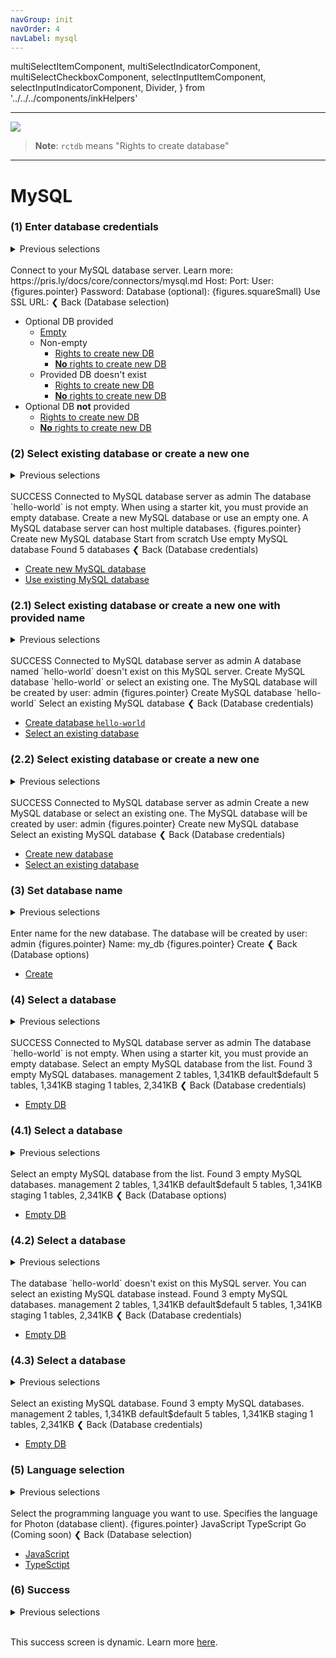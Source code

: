 ```yaml
---
navGroup: init
navOrder: 4
navLabel: mysql
---
```


  multiSelectItemComponent,
  multiSelectIndicatorComponent,
  multiSelectCheckboxComponent,
  selectInputItemComponent,
  selectInputIndicatorComponent,
  Divider,
} from '../../../components/inkHelpers'

---

![](https://figma-image-proxy.prisma.now.sh/?id=1050:183&file=cRvu7bwRRC0zleOvtlTgmkOu)

> **Note**: `rctdb` means "Rights to create database"

---


# MySQL

### (1) Enter database credentials

<details><summary>Previous selections</summary>

1. Starter Kit Language
1. Starter Kit
1. MySQL

</details>
<br />

<Terminal>
  <Box flexDirection="column" marginLeft={2} marginBottom={1}>
    <Text bold>Connect to your MySQL database server.</Text>
    <Color dim>Learn more: https://pris.ly/docs/core/connectors/mysql.md</Color>
  </Box>
  <BorderBox
    flexDirection="column"
    title={chalk.bold('MySQL database credentials')}
  > 
    <Box width={100}>
      <Color gray>  </Color>
      <Text>Host: </Text>
      <TextInput value="" placeholder="127.0.0.1" showCursor={false} />
      <Box flexGrow={1}></Box>
    </Box>
    <Box width={100}>
      <Color gray>  </Color>
      <Text>Port: </Text>
      <TextInput value="" placeholder="3306" showCursor={false} />
      <Box flexGrow={1}></Box>
    </Box>
    <Box width={100}>
      <Color gray>  </Color>
      <Text>User: </Text>
      <TextInput value="admin" showCursor={false} />
      <Box flexGrow={1}></Box>
    </Box>
    <Box width={100}>
      <Color cyan>{figures.pointer} </Color>
      <Color cyan>
        <Text bold>Password: </Text>
        <TextInput value="********" showCursor={false} />
      </Color>
      <Box flexGrow={1}></Box>
    </Box>
    <Box width={100}>
      <Color gray>  </Color>
      <Text>Database (optional): </Text>
      <TextInput value="" showCursor={false} />
      <Box flexGrow={1}></Box>
    </Box>
    <Box width={100}>
      <Box flexGrow={1}></Box>
    </Box>
    <Box width={100}>
      <Color gray>  </Color>
      <Text>{figures.squareSmall} Use SSL </Text>
    </Box>
  </BorderBox>
  <BorderBox
    flexDirection="column"
    marginBottom={1}
    title={`${chalk.bold('Or')}`}
    extension
  >
     <Box width={100}>
      <Color gray>  </Color>
      <Text>URL: </Text>
      <TextInput value="" placeholder="mysql://localhost:3306/admin" showCursor={false} />
      <Box flexGrow={1}></Box>
    </Box>
  </BorderBox>
  <Box>
    <Color gray>❮ </Color> 
    <Text bold>Back</Text>
    <Color dim> (Database selection)</Color>
  </Box>
</Terminal>

- Optional DB provided
  - [Empty](#5-language-selection)
  - Non-empty
    - [Rights to create new DB](#2-select-existing-database-or-create-a-new-one)
    - [**No** rights to create new DB](#4-select-a-database)
  - Provided DB doesn't exist
    - [Rights to create new DB](#21-select-existing-database-or-create-a-new-one-with-provided-name)
    - [**No** rights to create new DB](#42-select-a-database)
- Optional DB **not** provided
  - [Rights to create new DB](#22-select-existing-database-or-create-a-new-one)
  - [**No** rights to create new DB](#43-select-a-database)

### (2) Select existing database or create a new one

<details><summary>Previous selections</summary>

1. Starter Kit Language
1. Starter Kit
1. MySQL
1. _entered DB credentials_ (optional DB provided)
1. _connection succesful_
1. _rights to create new DB_

</details>
<br />

<Terminal>
  <Color green>
    <Color bgKeyword="green" white><Text bold> SUCCESS </Text></Color> Connected to MySQL database server as <Text bold>admin</Text>
  </Color>
  <Box 
    flexDirection="column" 
    marginLeft={2} 
    marginTop={1}
    marginBottom={1}
  >
    <Text bold>The database <Text bold>`hello-world`</Text> is not empty.</Text>
    <Text bold>When using a starter kit, you must provide an empty database.</Text>
    <Text bold>Create a new MySQL database or use an empty one.</Text>
    <Color dim>A MySQL database server can host multiple databases.</Color>
  </Box>
  <BorderBox
    flexDirection="column"
    title={`${chalk.bold('Database options')}`}
    marginBottom={1}
  >
     <Box width={100}>
      <Color cyan>
        <Box width={30}>
          <Text bold>{figures.pointer} Create new MySQL database</Text>
        </Box>
        <Color dim>Start from scratch</Color>
      </Color>
      <Box flexGrow={1}></Box>
    </Box>
    <Box width={100}>
      <Color >
        <Box width={30}>
          <Color gray>  </Color>
          <Text>Use empty MySQL database</Text>
        </Box>
        <Color dim>Found 5 databases</Color>
      </Color>
      <Box flexGrow={1}></Box>
    </Box>
  </BorderBox>
  <Box>
    <Color gray>❮ </Color>
    <Text bold>Back</Text>
    <Color dim> (Database credentials)</Color>
  </Box>
</Terminal>

- [Create new MySQL database](#3-set-database-name)
- [Use existing MySQL database](#41-select-a-database)

### (2.1) Select existing database or create a new one with provided name

<details><summary>Previous selections</summary>

1. MySQL
1. _entered DB credentials_ (optional DB provided)
1. _connection succesful_
1. _database doesn't exist_ & _rights to create new DB_

</details>
<br />

<Terminal>
  <Color green>
    <Color bgKeyword="green" white><Text bold> SUCCESS </Text></Color> Connected to MySQL database server as <Text bold>admin</Text>
  </Color>
  <Box 
    flexDirection="column" 
    marginLeft={2} 
    marginTop={1}
    marginBottom={1}
  >
    <Text bold>A database named <Text bold>`hello-world`</Text> doesn't exist on this MySQL server.</Text>
    <Text bold>Create MySQL database `hello-world` or select an existing one.</Text>
    <Color dim>The MySQL database will be created by user: <Text bold>admin</Text></Color>
  </Box>
  <BorderBox
    flexDirection="column"
    title={`${chalk.bold('Database options')}`}
    marginBottom={1}
  >
     <Box width={100}>
      <Color cyan>
        <Box width={30}>
          <Text bold>{figures.pointer} Create MySQL database `hello-world`</Text>
        </Box>
      </Color>
      <Box flexGrow={1}></Box>
    </Box>
    <Box width={100}>
      <Color >
        <Box width={30}>
          <Color gray>  </Color>
          <Text>Select an existing MySQL database</Text>
        </Box>
      </Color>
      <Box flexGrow={1}></Box>
    </Box>
  </BorderBox>
  <Box>
    <Color gray>❮ </Color>
    <Text bold>Back</Text>
    <Color dim> (Database credentials)</Color>
  </Box>
</Terminal>

- [Create database `hello-world`](#5-language-selection)
- [Select an existing database](#41-select-a-database)

### (2.2) Select existing database or create a new one

<details><summary>Previous selections</summary>

1. MySQL
1. _entered DB credentials_ (optional not DB provided)
1. _connection succesful_
1. _rights to create new DB_

</details>
<br />

<Terminal>
  <Color green>
    <Color bgKeyword="green" white><Text bold> SUCCESS </Text></Color> Connected to MySQL database server as <Text bold>admin</Text>
  </Color>
  <Box 
    flexDirection="column" 
    marginLeft={2} 
    marginTop={1}
    marginBottom={1}
  >
    <Text bold>Create a new MySQL database or select an existing one.</Text>
    <Color dim>The MySQL database will be created by user: <Text bold>admin</Text></Color>
  </Box>
  <BorderBox
    flexDirection="column"
    title={`${chalk.bold('Database options')}`}
    marginBottom={1}
  >
     <Box width={100}>
      <Color cyan>
        <Box width={30}>
          <Text bold>{figures.pointer} Create new MySQL database</Text>
        </Box>
      </Color>
      <Box flexGrow={1}></Box>
    </Box>
    <Box width={100}>
      <Color >
        <Box width={30}>
          <Color gray>  </Color>
          <Text>Select an existing MySQL database</Text>
        </Box>
      </Color>
      <Box flexGrow={1}></Box>
    </Box>
  </BorderBox>
  <Box>
    <Color gray>❮ </Color>
    <Text bold>Back</Text>
    <Color dim> (Database credentials)</Color>
  </Box>
</Terminal>

- [Create new database](#3-set-database-name)
- [Select an existing database](#41-select-a-database)

### (3) Set database name

<details><summary>Previous selections</summary>

1. Starter Kit Language
1. Starter Kit
1. MySQL
1. _entered DB credentials_ (optional DB not provided)
1. _connection succesful_
1. Create new database

</details>
<br />

<Terminal>
  <Box marginLeft={2} flexDirection="column" marginBottom={1}>
    <Text bold>Enter name for the new database.</Text>
    <Color dim>The database will be created by user: <Text bold>admin</Text></Color>
  </Box>
  <BorderBox
    flexDirection="column"
    title={`${chalk.bold('MySQL database name')}`}
    marginBottom={1}
  >
   <Box width={100}>
      <Color cyan>
        <Text bold>{figures.pointer} Name:</Text>
        <Color dim> my_db</Color>
      </Color>
      <Box flexGrow={1}></Box>
    </Box>
  </BorderBox>
  <Box>
    <Color gray>{figures.pointer} </Color>
    <Text bold>Create</Text>
  </Box>
  <Box>
    <Color gray>❮ </Color>
    <Text bold>Back</Text>
    <Color dim> (Database options)</Color>
  </Box>
</Terminal>

- [Create](#5-language-selection)

### (4) Select a database

<details><summary>Previous selections</summary>

1. Starter Kit Language
1. Starter Kit
1. MySQL
1. _entered DB credentials_ (optional DB provided)
1. _connection succesful_
1. _no rights to create new DB_

</details>
<br />

<Terminal>
  <Color green>
    <Color bgKeyword="green" white><Text bold> SUCCESS </Text></Color> Connected to MySQL database server as <Text bold>admin</Text>
  </Color>
  <Box flexDirection="column" marginLeft={2} marginBottom={1} marginTop={1}>
    <Text bold>The database <Text bold>`hello-world`</Text> is not empty.</Text>
    <Text bold>When using a starter kit, you must provide an empty database.</Text>
    <Text bold>Select an empty MySQL database from the list.</Text>
    <Color dim>Found 3 empty MySQL databases.</Color>
  </Box>
  <BorderBox
    flexDirection="column"
    title={`${chalk.bold('Empty databases')}`}
    marginBottom={1}
  >
    <Box width={100}>
      <Box width={20} marginLeft={2}>
        <Text>management</Text>
      </Box>
      <Color dim>2 tables, 1,341KB</Color>
      <Box flexGrow={1}></Box>
    </Box>
    <Box width={100}>
      <Box width={20} marginLeft={2}>
        <Text>default$default</Text>
      </Box>
      <Color dim>5 tables, 1,341KB</Color>
      <Box flexGrow={1}></Box>
    </Box>
    <Box width={100}>
      <Box width={20} marginLeft={2}>
        <Text>staging</Text>
      </Box>
      <Color dim>1 tables, 2,341KB</Color>
      <Box flexGrow={1}></Box>
    </Box>
  </BorderBox>
  <Box>
    <Color gray>❮ </Color>
    <Text bold>Back</Text>
    <Color dim> (Database credentials)</Color>
  </Box>
</Terminal>

- [Empty DB](#5-language-selection)

### (4.1) Select a database

<details><summary>Previous selections</summary>

1. Starter Kit Language
1. Starter Kit
1. MySQL
1. _entered DB credentials_ (optional DB provided)
1. _connection succesful_
1. _no rights to create new DB_

</details>
<br />

<Terminal>
  <Box flexDirection="column" marginLeft={2} marginBottom={1}>
    <Text bold>Select an empty MySQL database from the list.</Text>
    <Color dim>Found 3 empty MySQL databases.</Color>
  </Box>
  <BorderBox
    flexDirection="column"
    title={`${chalk.bold('Empty databases')}`}
    marginBottom={1}
  >
    <Box width={100}>
      <Box width={20} marginLeft={2}>
        <Text>management</Text>
      </Box>
      <Color dim>2 tables, 1,341KB</Color>
      <Box flexGrow={1}></Box>
    </Box>
    <Box width={100}>
      <Box width={20} marginLeft={2}>
        <Text>default$default</Text>
      </Box>
      <Color dim>5 tables, 1,341KB</Color>
      <Box flexGrow={1}></Box>
    </Box>
    <Box width={100}>
      <Box width={20} marginLeft={2}>
        <Text>staging</Text>
      </Box>
      <Color dim>1 tables, 2,341KB</Color>
      <Box flexGrow={1}></Box>
    </Box>
  </BorderBox>
  <Box>
    <Color gray>❮ </Color>
    <Text bold>Back</Text>
    <Color dim> (Database options)</Color>
  </Box>
</Terminal>

- [Empty DB](#5-language-selection)

### (4.2) Select a database

<details><summary>Previous selections</summary>

1. Starter Kit Language
1. Starter Kit
1. MySQL
1. _entered DB credentials_ (optional DB provided)
1. _connection succesful_
1. _provided DB doesn't exist_ & _no rights to create new DB_

</details>
<br />

<Terminal>
  <Box flexDirection="column" marginLeft={2} marginBottom={1}>
    <Text bold>The database `hello-world` doesn't exist on this MySQL server.</Text>
    <Text bold>You can select an existing MySQL database instead.</Text>
    <Color dim>Found 3 empty MySQL databases.</Color>
  </Box>
  <BorderBox
    flexDirection="column"
    title={`${chalk.bold('Empty databases')}`}
    marginBottom={1}
  >
    <Box width={100}>
      <Box width={20} marginLeft={2}>
        <Text>management</Text>
      </Box>
      <Color dim>2 tables, 1,341KB</Color>
      <Box flexGrow={1}></Box>
    </Box>
    <Box width={100}>
      <Box width={20} marginLeft={2}>
        <Text>default$default</Text>
      </Box>
      <Color dim>5 tables, 1,341KB</Color>
      <Box flexGrow={1}></Box>
    </Box>
    <Box width={100}>
      <Box width={20} marginLeft={2}>
        <Text>staging</Text>
      </Box>
      <Color dim>1 tables, 2,341KB</Color>
      <Box flexGrow={1}></Box>
    </Box>
  </BorderBox>
  <Box>
    <Color gray>❮ </Color>
    <Text bold>Back</Text>
    <Color dim> (Database credentials)</Color>
  </Box>
</Terminal>

- [Empty DB](#5-language-selection)

### (4.3) Select a database

<details><summary>Previous selections</summary>

1. Starter Kit Language
1. Starter Kit
1. MySQL
1. _entered DB credentials_ (optional DB not provided)
1. _connection succesful_
1. _no rights to create new DB_

</details>
<br />

<Terminal>
  <Box flexDirection="column" marginLeft={2} marginBottom={1}>
    <Text bold>Select an existing MySQL database.</Text>
    <Color dim>Found 3 empty MySQL databases.</Color>
  </Box>
  <BorderBox
    flexDirection="column"
    title={`${chalk.bold('Empty databases')}`}
    marginBottom={1}
  >
    <Box width={100}>
      <Box width={20} marginLeft={2}>
        <Text>management</Text>
      </Box>
      <Color dim>2 tables, 1,341KB</Color>
      <Box flexGrow={1}></Box>
    </Box>
    <Box width={100}>
      <Box width={20} marginLeft={2}>
        <Text>default$default</Text>
      </Box>
      <Color dim>5 tables, 1,341KB</Color>
      <Box flexGrow={1}></Box>
    </Box>
    <Box width={100}>
      <Box width={20} marginLeft={2}>
        <Text>staging</Text>
      </Box>
      <Color dim>1 tables, 2,341KB</Color>
      <Box flexGrow={1}></Box>
    </Box>
  </BorderBox>
  <Box>
    <Color gray>❮ </Color>
    <Text bold>Back</Text>
    <Color dim> (Database credentials)</Color>
  </Box>
</Terminal>

- [Empty DB](#5-language-selection)

### (5) Language selection

<details><summary>Previous selections</summary>

1. Stater Kit language
1. Concrete Starter Kit

</details>
<br />

<Terminal>
  <Box flexDirection="column" marginLeft={2} marginBottom={1}>
    <Text bold>Select the programming language you want to use.</Text>
    <Color dim>Specifies the language for Photon (database client).</Color>
  </Box>
  <BorderBox
    flexDirection="column"
    title={chalk.bold('Photon is available in these languages')}
    marginBottom={1}
  >
    <Box>
      <Color cyan>{figures.pointer} <Text bold>JavaScript</Text></Color>
    </Box>
    <Box>
      <Box marginLeft={2}>TypeScript</Box>
    </Box>
    <Box>
      <Box marginLeft={2}>
        <Color dim>Go (Coming soon)</Color>
      </Box>
    </Box>
  </BorderBox>
  <Box>
    <Color gray>❮ </Color>
    <Text bold>Back</Text>
    <Color dim> (Database selection)</Color>
  </Box>
</Terminal>

- [JavaScript](#6-success)
- [TypeSctipt](#6-success)

### (6) Success

<details><summary>Previous selections</summary>

1. Stater Kit language
1. Concrete Starter Kit
1. JavaScript/TypeScript

</details>
<br />

This success screen is dynamic. Learn more [here](./success-screens).





















<!-- 

### (1) Enter database credentials (Found local database)

**TODO**

<Terminal>
  <Box flexDirection="column" marginLeft={2}>
    <Text bold>Log into your database</Text>
    <Color  dim>Learn how to set up a MySQL database: https://www.prisma.io/docs</Color>
  </Box>

  <Box flexDirection="column" paddingTop={2}>
    <Box>
      <Color gray>┌──</Color>
      <Text bold> Found a database on port 3306 </Text>
      <Color gray>───────────────────────────┐</Color>
    </Box>
    <Box width={100}>
      <Color gray>│ </Color>
      <Box flexGrow={1}></Box>
      <Color gray> │</Color>
    </Box>
    <Box width={100}>
      <Color gray>│ </Color>
      <Color cyan>{figures.pointer} </Color>
      <Color cyan>
        <Text bold>Autofill credentials</Text>
      </Color>
      <Box flexGrow={1}></Box>
      <Color gray> │</Color>
    </Box>
    <Box width={100}>
      <Color gray>│ </Color>
      <Box flexGrow={1}></Box>
      <Color gray> │</Color>
    </Box>
    <Box width={100}>
      <Color gray>└────────────────────────────────────────────────────────────┘</Color>
    </Box>
  </Box>

  <Box flexDirection="column" paddingTop={1} paddingBottom={1}>
    <Box>
      <Color gray>┌──</Color>
      <Text bold> Enter MySQL credentials </Text>
      <Color gray>─────────────────────────────────┐</Color>
    </Box>
    <Box width={100}>
      <Color gray>│ </Color>
      <Box flexGrow={1}></Box>
      <Color gray> │</Color>
    </Box>
    <Box width={100}>
      <Color gray>│ </Color>
      <Color gray>  </Color>
      <Text>Host: </Text>
      <TextInput value="" placeholder="127.0.0.1" showCursor={false} />
      <Box flexGrow={1}></Box>
      <Color gray> │</Color>
    </Box>
    <Box width={100}>
      <Color gray>│ </Color>
      <Color gray>  </Color>
      <Text>Port: </Text>
      <TextInput value="" placeholder="3306" showCursor={false} />
      <Box flexGrow={1}></Box>
      <Color gray> │</Color>
    </Box>
    <Box width={100}>
      <Color gray>│ </Color>
      <Color gray>  </Color>
      <Text>User: </Text>
      <TextInput value="" showCursor={false} />
      <Box flexGrow={1}></Box>
      <Color gray> │</Color>
    </Box>
    <Box width={100}>
      <Color gray>│ </Color>
      <Color gray>  </Color>
      <Text bold>Password: </Text>
      <TextInput value="" showCursor={false} />
      <Box flexGrow={1}></Box>
      <Color gray> │</Color>
    </Box>
    <Box width={100}>
      <Color gray>│ </Color>
      <Color gray>  </Color>
      <Text>Database (optional): </Text>
      <TextInput value="" showCursor={false} />
      <Box flexGrow={1}></Box>
      <Color gray> │</Color>
    </Box>
    <Box width={100}>
      <Color gray>│ </Color>
      <Box flexGrow={1}></Box>
      <Color gray> │</Color>
    </Box>
    <Box width={100}>
      <Color gray>│ </Color>
      <Color gray>  </Color>
      <Text>{figures.squareSmall} Use SSL </Text>
      <Box flexGrow={1}></Box>
      <Color gray> │</Color>
    </Box>
    <Box width={100}>
      <Color gray>│ </Color>
      <Box flexGrow={1}></Box>
      <Color gray> │</Color>
    </Box>
    <Box width={100}>
      <Color gray>├────────────────────────────────────────────────────────────┤</Color>
    </Box>
    <Box width={100}>
      <Color gray>│ </Color>
      <Box flexGrow={1}></Box>
      <Color gray> │</Color>
    </Box>
    <Box width={100}>
      <Color gray>│ </Color>
      <Color gray>  </Color>
      <Text>Or URL: </Text>
      <TextInput value="" placeholder="mysql://localhost:3306/admin" showCursor={false} />
      <Box flexGrow={1}></Box>
      <Color gray> │</Color>
    </Box>
    <Box width={100}>
      <Color gray>│ </Color>
      <Box flexGrow={1}></Box>
      <Color gray> │</Color>
    </Box>
    <Box width={100}>
      <Color gray>└────────────────────────────────────────────────────────────┘</Color>
    </Box>
  </Box>
  <Box>
    <Color gray>{figures.pointer} </Color>
    <Text bold>Connect</Text>
  </Box>
  <Box>
    <Color gray>❮ </Color>
    <Text bold>Back</Text>
    <Color  dim> (Database selection)</Color>
  </Box>
</Terminal>

 -->
